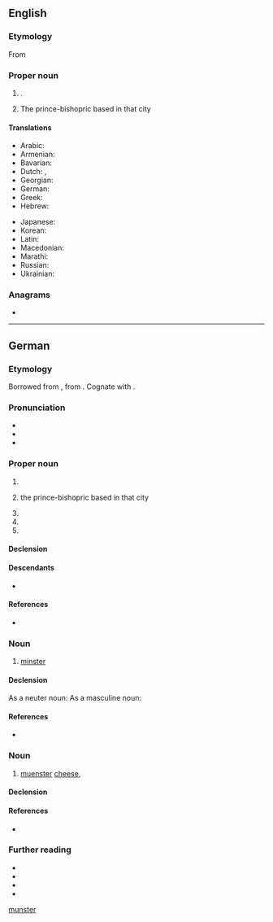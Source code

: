 {{also|muenster|Munster}}
==English==
{{wikipedia}}
{{wikipedia|Prince-Bishopric of Münster}}

===Etymology===
From {{bor|en|de|Münster}}

===Proper noun===
{{en-proper noun}}

# {{place|en|city|s/North Rhine-Westphalia|c/Germany}}.
# {{lb|en|historical}} The prince-bishopric based in that city

====Translations====
{{trans-top|city in North Rhine-Westphalia}}
* Arabic: {{t|ar|مونستر}}
* Armenian: {{t|hy|Մյունստեր}}
* Bavarian: {{t|bar|Minschda}}
* Dutch: {{t|nl|Munster}}, {{t|nl|Münster}}
* Georgian: {{t|ka|მიუნსტერი}}
* German: {{t+|de|Münster}}
* Greek: {{t+|el|Μύνστερ}}
* Hebrew: {{t|he|מינסטר}}
{{trans-mid}}
* Japanese: {{t|ja|ミュンスター}}
* Korean: {{t|ko|뮌스터}}
* Latin: {{t|la|Monasterium}}
* Macedonian: {{t|mk|Ми́нстер|m}}
* Marathi: {{t|mr|म्युन्स्टर}}
* Russian: {{t+|ru|Мюнстер|m}}
* Ukrainian: {{t|uk|Мюнстер}}
{{trans-bottom}}

===Anagrams===
* {{anagrams|en|a=emnrstu|Munters|munters|sternum}}

[[Category:English terms spelled with Ü|munster]]

----

==German==
{{wp|Münster (Begriffsklärung)|lang=de}}

===Etymology===
Borrowed from {{bor|de|la|monastērium}}, from {{der|de|grc|μοναστήριον}}. Cognate with {{cog|en|minster}}.

===Pronunciation===
* {{IPA|de|/ˈmʏnstɐ/}}
* {{hyphenation|de|Müns|ter}}
* {{audio|de|De-Münster.ogg|Audio}}

===Proper noun===
{{de-proper noun|toponym}}

# {{place|de|city|s/North Rhine-Westphalia|c/Germany|t1=Münster}}
# {{lb|de|historical}} the prince-bishopric based in that city
# {{place|de|municipality|s/Bavaria|c/Germany}}
# {{place|de|municipality|s/Hesse|c/Germany}}
# {{place|de|municipality|s/Tirol|c/Austria}}

====Declension====
{{de-ndecl|toponym}}

====Descendants====
* {{desc|en|Münster|bor=1}}

====References====
* {{R:Duden|Muenster_Stadt}}

===Noun===
{{de-noun|n|g2=m||Münster}}

# [[minster]] {{gloss|monastic church}}

====Declension====
As a neuter noun:
{{de-decl-noun-n|s}}
As a masculine noun:
{{de-decl-noun-m|s}}

====References====
* {{R:Duden|Muenster_Kirche}}

===Noun===
{{de-noun|m||Münster}}

# [[muenster]] [[cheese]], {{m|de|Münsterkäse}}

====Declension====
{{de-decl-noun-m|s}}

====References====
* {{R:Duden|Muenster_Kaese}}

===Further reading===
* {{pedia|lang=de}}
* {{pedia|lang=de|Münster (Kirche)}}
* {{pedia|lang=de|Münster (Westfalen)}}
* {{pedia|lang=de|Hochstift Münster}}

{{C|de|Architecture|Christianity|Cheeses}}